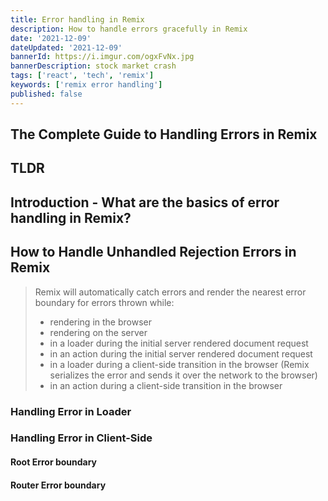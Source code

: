 ```yaml
---
title: Error handling in Remix
description: How to handle errors gracefully in Remix
date: '2021-12-09'
dateUpdated: '2021-12-09'
bannerId: https://i.imgur.com/ogxFvNx.jpg
bannerDescription: stock market crash 
tags: ['react', 'tech', 'remix']
keywords: ['remix error handling']
published: false
---
```


## The Complete Guide to Handling Errors in Remix

## TLDR

## Introduction - What are the basics of error handling in Remix?

## How to Handle Unhandled Rejection Errors in Remix 

> Remix will automatically catch errors and render the nearest error boundary for errors thrown while:
> - rendering in the browser
> - rendering on the server
> - in a loader during the initial server rendered document request
> - in an action during the initial server rendered document request
> - in a loader during a client-side transition in the browser (Remix serializes the error and sends it over the network to the browser)
> - in an action during a client-side transition in the browser

### Handling Error in Loader

### Handling Error in Client-Side

#### Root Error boundary

#### Router Error boundary